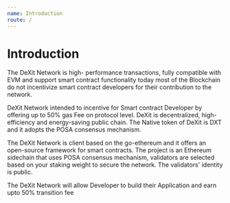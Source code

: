 ```yaml
---
name: Introduction
route: /
---
```


# Introduction

The DeXit Network is high- performance transactions, fully compatible with EVM and support 
smart contract functionality today most of the Blockchain do not incentivize smart contract 
developers for their contribution to the network. 


DeXit Network intended to incentive for Smart contract Developer by offering up to 50% gas 
Fee on protocol level.  DeXit is decentralized, high-efficiency and energy-saving public chain. 
The Native  token of DeXit is DXT and it adopts the POSA consensus mechanism. 

The DeXit Network is client based on the go-ethereum and it offers an open-source framework 
for smart contracts. The project is an Ethereum sidechain that uses POSA consensus mechanism, 
validators are selected based on your staking weight to secure the network.
 The validators' identity is public.


The DeXit Network will allow Developer to build their Application and earn upto 50% transition fee
